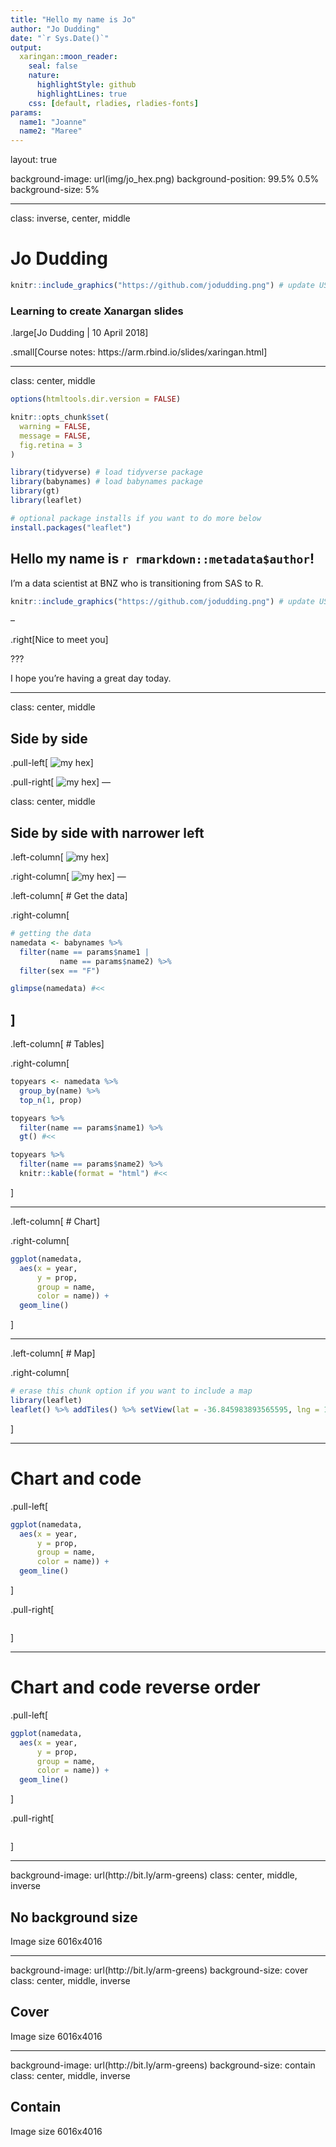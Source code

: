 ```yaml
---
title: "Hello my name is Jo"
author: "Jo Dudding"
date: "`r Sys.Date()`"
output: 
  xaringan::moon_reader:
    seal: false
    nature:
      highlightStyle: github
      highlightLines: true
    css: [default, rladies, rladies-fonts]
params:
  name1: "Joanne" 
  name2: "Maree"
---
```


layout: true

background-image: url(img/jo_hex.png)
background-position: 99.5% 0.5%
background-size: 5%

---

class: inverse, center, middle

# Jo Dudding

```r
knitr::include_graphics("https://github.com/jodudding.png") # update USERNAME here
```

### Learning to create Xanargan slides

.large[Jo Dudding | 10 April 2018]

.small[Course notes: https://arm.rbind.io/slides/xaringan.html]

---

class: center, middle

<!-- edit name1 and name2 in the YAML above -->

```r
options(htmltools.dir.version = FALSE)

knitr::opts_chunk$set(
  warning = FALSE, 
  message = FALSE,
  fig.retina = 3
)

library(tidyverse) # load tidyverse package
library(babynames) # load babynames package
library(gt)
library(leaflet)
```

```r
# optional package installs if you want to do more below
install.packages("leaflet")
```


<!-- introduce yourself here -->

## Hello my name is `r rmarkdown::metadata$author`!

I'm a data scientist at BNZ who is transitioning from SAS to R.

<!-- include an image here, if you have a GitHub account use your profile pic! -->

```r
knitr::include_graphics("https://github.com/jodudding.png") # update USERNAME here
```

--

.right[Nice to meet you]

???

I hope you're having a great day today.

---

class: center, middle

## Side by side

.pull-left[
![my hex](https://github.com/jodudding.png)
]

.pull-right[
![my hex](https://github.com/jodudding.png)
]
---


class: center, middle

## Side by side with narrower left

.left-column[
![my hex](https://github.com/jodudding.png)
]

.right-column[
![my hex](https://github.com/jodudding.png)
]
---
<!-- we make the data here -->

.left-column[
# Get the data
]

.right-column[

```r
# getting the data
namedata <- babynames %>%
  filter(name == params$name1 | 
           name == params$name2) %>% 
  filter(sex == "F") 

glimpse(namedata) #<<
```
]
---

<!-- get and see top years for each name -->

.left-column[
# Tables
]

.right-column[

```r
topyears <- namedata %>% 
  group_by(name) %>% 
  top_n(1, prop) 
```


```r
topyears %>% 
  filter(name == params$name1) %>%
  gt() #<<
```


```r
topyears %>% 
  filter(name == params$name2) %>%
  knitr::kable(format = "html") #<<
```

]

---

<!-- plot name popularity over time -->

.left-column[
# Chart
]

.right-column[

```r
ggplot(namedata, 
  aes(x = year, 
      y = prop,  
      group = name, 
      color = name)) + 
  geom_line() 
```

]

---

<!-- where are you from? -->

.left-column[
# Map
]

.right-column[

```r
# erase this chunk option if you want to include a map
library(leaflet)
leaflet() %>% addTiles() %>% setView(lat = -36.845983893565595, lng = 174.76659381353878, zoom = 17)
```

]

---

<!-- plot name popularity over time -->

# Chart and code

.pull-left[

```r
ggplot(namedata, 
  aes(x = year, 
      y = prop,  
      group = name, 
      color = name)) + 
  geom_line() 
```

]

.pull-right[

```r

```
]

---

<!-- plot name popularity over time -->

# Chart and code reverse order

.pull-left[

```r
ggplot(namedata, 
  aes(x = year, 
      y = prop,  
      group = name, 
      color = name)) + 
  geom_line() 
```

]

.pull-right[

```r

```
]

---

background-image: url(http://bit.ly/arm-greens)
class: center, middle, inverse

## No background size

Image size 6016x4016

---

background-image: url(http://bit.ly/arm-greens)
background-size: cover
class: center, middle, inverse

## Cover

Image size 6016x4016

---

background-image: url(http://bit.ly/arm-greens)
background-size: contain
class: center, middle, inverse

## Contain

Image size 6016x4016


